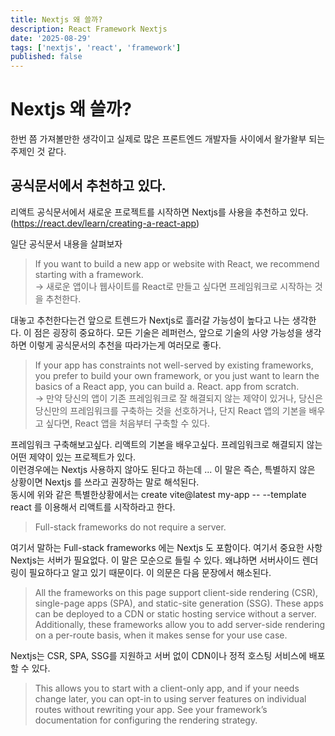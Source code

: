 ```yaml
---
title: Nextjs 왜 쓸까?
description: React Framework Nextjs
date: '2025-08-29'
tags: ['nextjs', 'react', 'framework']
published: false
---
```


# Nextjs 왜 쓸까?

한번 쯤 가져볼만한 생각이고 실제로 많은 프론트엔드 개발자들 사이에서 왈가왈부 되는 주제인 것 같다.

## 공식문서에서 추천하고 있다.

리액트 공식문서에서 새로운 프로젝트를 시작하면 Nextjs를 사용을 추천하고 있다. (https://react.dev/learn/creating-a-react-app)

일단 공식문서 내용을 살펴보자

> If you want to build a new app or website with React, we recommend starting with a framework.  
> -> 새로운 앱이나 웹사이트를 React로 만들고 싶다면 프레임워크로 시작하는 것을 추천한다.

대놓고 추천한다는건 앞으로 트렌드가 Nextjs로 흘러갈 가능성이 높다고 나는 생각한다.
이 점은 굉장히 중요하다. 모든 기술은 레퍼런스, 앞으로 기술의 사양 가능성을 생각하면 이렇게 공식문서의 추천을 따라가는게 여러모로 좋다.

> If your app has constraints not well-served by existing frameworks, you prefer to build your own framework, or you just want to learn the basics of a React app, you can build a. React. app from scratch.  
> -> 만약 당신의 앱이 기존 프레임워크로 잘 해결되지 않는 제약이 있거나, 당신은 당신만의 프레임워크를 구축하는 것을 선호하거나, 단지 React 앱의 기본을 배우고 싶다면, React 앱을 처음부터 구축할 수 있다.

프레임워크 구축해보고싶다. 리액트의 기본을 배우고싶다. 프레임워크로 해결되지 않는 어떤 제약이 있는 프로젝트가 있다.  
이런경우에는 Nextjs 사용하지 않아도 된다고 하는데 ... 이 말은 즉슨, 특별하지 않은 상황이면 Nextjs 를 쓰라고 권장하는 말로 해석된다.  
동시에 위와 같은 특별한상황에서는 create vite@latest my-app -- --template react 를 이용해서 리액트를 시작하라고 한다.

> Full-stack frameworks do not require a server.

여기서 말하는 Full-stack frameworks 에는 Nextjs 도 포함이다. 여기서 중요한 사항 Nextjs는 서버가 필요없다. 이 말은 모순으로 들릴 수 있다. 왜냐하면 서버사이드 렌더링이 필요하다고 알고 있기 때문이다. 이 의문은 다음 문장에서 해소된다.

> All the frameworks on this page support client-side rendering (CSR), single-page apps (SPA), and static-site generation (SSG). These apps can be deployed to a CDN or static hosting service without a server. Additionally, these frameworks allow you to add server-side rendering on a per-route basis, when it makes sense for your use case.

Nextjs는 CSR, SPA, SSG를 지원하고 서버 없이 CDN이나 정적 호스팅 서비스에 배포할 수 있다.

> This allows you to start with a client-only app, and if your needs change later, you can opt-in to using server features on individual routes without rewriting your app. See your framework’s documentation for configuring the rendering strategy.
